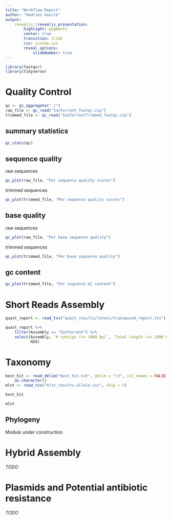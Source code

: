 ```yaml
---
title: "Workflow Report"
author: "Hadrien Gourlé"
output:
    revealjs::revealjs_presentation:
        highlight: pygments
        center: true
        transition: slide
        css: custom.css
        reveal_options:
            slideNumber: true
---
```


```r
library(fastqcr)
library(tidyverse)
```

# Quality Control

```r
qc <- qc_aggregate("./")
raw_file <- qc_read("IonTorrent_fastqc.zip")
trimmed_file <- qc_read("IonTorrentTrimmed_fastqc.zip")
```

## summary statistics

```r
qc_stats(qc)
```

## sequence quality

<div class="container">
<div class="col">
raw sequences
```r
qc_plot(raw_file, "Per sequence quality scores")
```
</div>
<div class="col">
trimmed sequences
```r
qc_plot(trimmed_file, "Per sequence quality scores")
```
</div>
</div>


## base quality

<div class="container">
<div class="col">
raw sequences
```r
qc_plot(raw_file, "Per base sequence quality")
```
</div>
<div class="col">
trimmed sequences
```r
qc_plot(trimmed_file, "Per base sequence quality")
```
</div>
</div>

## gc content

```r
qc_plot(trimmed_file, "Per sequence GC content")
```


# Short Reads Assembly

```r
quast_report <- read_tsv("quast_results/latest/transposed_report.tsv")
```

```r
quast_report %>%
    filter(Assembly == "IonTorrent") %>% 
    select(Assembly, `# contigs (>= 1000 bp)`, `Total length (>= 1000 bp)`,
           N50)
```

# Taxonomy

```r
best_hit <- read_delim("best_hit.txt", delim = "\t", col_names = FALSE)$X1 %>% 
    as.character()
mlst <- read_tsv("mlst_results.allele.csv", skip = 5)
```

```r
best_hit
```

```r
mlst
```

## Phylogeny

Module under construction

# Hybrid Assembly

*TODO*

# Plasmids and Potential antibiotic resistance

*TODO*



